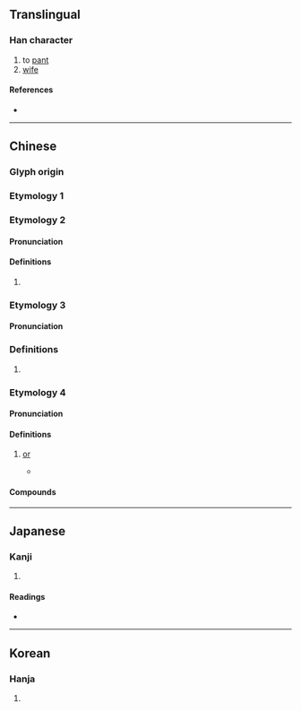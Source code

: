 {{character info}}
==Translingual==

===Han character===
{{Han char|rn=30|rad=口|as=14|sn=17|four=|canj=RHUL|ids=⿰口鼻}}

# to [[pant]]
# [[wife]]

====References====
* {{Han ref|kx=0212.020|dkj=04467|dj=0434.360|hdz=10696.170|uh=568A|ud=22154}}

----

==Chinese==

===Glyph origin===
{{Han etym}}

===Etymology 1===
{{zh-see|嗅|a}}

===Etymology 2===
{{zh-forms}}

====Pronunciation====
{{zh-pron
|m=pì
|mc=y
|oc=y
|cat=
}}

====Definitions====
{{zh-hanzi}}

# {{n-g|The sound of breathing.}}

===Etymology 3===
{{zh-forms}}
{{rfe|zh}}

====Pronunciation====
{{zh-pron
|c=be6,bei6
|cat=part
}}

===Definitions===
{{zh-hanzi}}

# {{lb|zh|Cantonese|dated}} {{n-g|Sentence-final particle.}} {{rfclarify|zh}} <!--https://books.google.com/books?id=KTarCgAAQBAJ&pg=PA227&dq="嚊"+"be6"-->

===Etymology 4===
{{zh-forms|alt=𫫢,被,備}}
{{rfe|zh}}

====Pronunciation====
{{zh-pron
|c=bi6,be6,bei6
|cat=conj
}}

====Definitions====
{{zh-hanzi}}

# {{lb|zh|Cantonese|dated}} [[or]]
#* {{zh-x|耶穌 就 勸 佢哋、唔好 因 世上 嘅 物件{gin6-2} 唔論{leon6} 食物 嚊 錢{cin4}財 嚟 掛慮、共 勞苦、應該 要 掛住 永生{sang1} 嘅 糧、卽[即]係 天上 嘅 福 係 人子 有 能 俾 過 佢哋 嘅|Jesus exhorted them not to worry and labour for wordly things, whether it be food '''or''' money, but to remember the Bread of Eternal Life; that is, the Son of Man has the power to give them blessings from Heaven|C|ref='''1888''', {{lang|zh|《約翰傳問答》}} [https://www.polyu.edu.hk/cbs/hkchristdb/scan/0232.jpeg]}}

====Compounds====
{{zh-der|嚊係}}

----

==Japanese==

===Kanji===
{{ja-kanji|grade=|rs=口14}}

# {{rfdef|ja|sort=口14}}

====Readings====
* {{ja-readings|on=[[ひ]] (hi)|kun=[[はないき]] (hanaiki), [[かか]] (kaka), [[あえぎ]] (aegi)}}

----

==Korean==

===Hanja===
{{ko-hanja|hangeul=비|rv=bi|mr=pi}}

# {{rfdef|ko|sort=口14}}